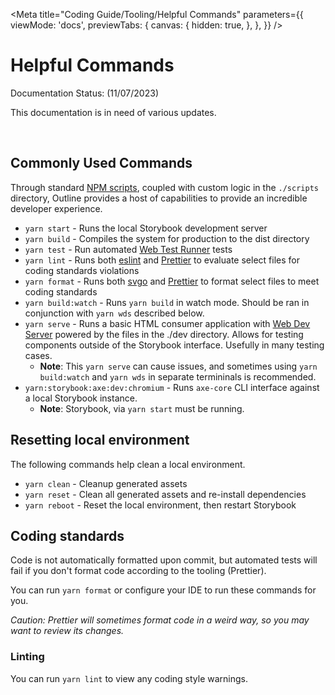 
<Meta
  title="Coding Guide/Tooling/Helpful Commands"
  parameters={{
    viewMode: 'docs',
    previewTabs: {
      canvas: {
        hidden: true,
      },
    },
  }}
/>

# Helpful Commands

<outline-core-alert status="warning">
  <span slot="header">Documentation Status: (11/07/2023)</span>
  <p>This documentation is in need of various updates.</p>
</outline-core-alert>
<br />

## Commonly Used Commands

Through standard [NPM scripts](https://docs.npmjs.com/cli/v8/using-npm/scripts), coupled with custom logic in the `./scripts` directory, Outline provides a host of capabilities to provide an incredible developer experience.

- `yarn start` - Runs the local Storybook development server
- `yarn build` - Compiles the system for production to the dist directory
- `yarn test` - Run automated [Web Test Runner](https://modern-web.dev/docs/test-runner/overview/) tests
- `yarn lint` - Runs both [eslint](https://eslint.org/) and [Prettier](https://prettier.io/) to evaluate select files for coding standards violations
- `yarn format` - Runs both [svgo](https://github.com/svg/svgo) and [Prettier](https://prettier.io/) to format select files to meet coding standards
- `yarn build:watch` - Runs `yarn build` in watch mode. Should be ran in conjunction with `yarn wds` described below.
- `yarn serve` - Runs a basic HTML consumer application with [Web Dev Server](https://modern-web.dev/docs/dev-server/overview/) powered by the files in the ./dev directory. Allows for testing components outside of the Storybook interface. Usefully in many testing cases.
  - **Note**: This `yarn serve` can cause issues, and sometimes using `yarn build:watch` and `yarn wds` in separate termininals is recommended.
- `yarn:storybook:axe:dev:chromium` - Runs `axe-core` CLI interface against a local Storybook instance.
  - **Note**: Storybook, via `yarn start` must be running.

## Resetting local environment

The following commands help clean a local environment.

- `yarn clean` - Cleanup generated assets
- `yarn reset` - Clean all generated assets and re-install dependencies
- `yarn reboot` - Reset the local environment, then restart Storybook

## Coding standards

Code is not automatically formatted upon commit, but automated tests will fail if you don't format code according to the tooling (Prettier).

You can run `yarn format` or configure your IDE to run these commands for you.

_Caution: Prettier will sometimes format code in a weird way, so you may want to review its changes._

### Linting

You can run `yarn lint` to view any coding style warnings.
